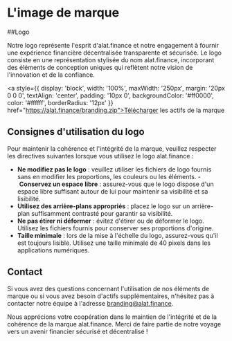 # L'image de marque

##Logo

Notre logo représente l'esprit d'alat.finance et notre engagement à fournir une expérience financière décentralisée transparente et sécurisée. Le logo consiste en une représentation stylisée du nom alat.finance, incorporant des éléments de conception uniques qui reflètent notre vision de l'innovation et de la confiance.

<a style={{
    display: 'block',
    width: '100%',
    maxWidth: '250px',
    margin: '20px 0 0 0',
    textAlign: 'center',
    padding: '10px 0',
    backgroundColor: '#ff0000',
    color: '#ffffff',
    borderRadius: '12px'
}} href="https://alat.finance/branding.zip">Télécharger les actifs de la marque</a>

 
## Consignes d'utilisation du logo

Pour maintenir la cohérence et l'intégrité de la marque, veuillez respecter les directives suivantes lorsque vous utilisez le logo alat.finance :

- **Ne modifiez pas le logo** : veuillez utiliser les fichiers de logo fournis sans en modifier les proportions, les couleurs ou les éléments.
- **Conservez un espace libre** : assurez-vous que le logo dispose d'un espace libre suffisant autour de lui pour maintenir sa visibilité et sa lisibilité.
- **Utilisez des arrière-plans appropriés** : placez le logo sur un arrière-plan suffisamment contrasté pour garantir sa visibilité.
- **Ne pas étirer ni déformer** : évitez d'étirer ou de déformer le logo. Utilisez les fichiers fournis pour conserver ses proportions d'origine.
- **Taille minimale** : lors de la mise à l'échelle du logo, assurez-vous qu'il est toujours lisible. Utilisez une taille minimale de 40 pixels dans les applications numériques.

## Contact

Si vous avez des questions concernant l'utilisation de nos éléments de marque ou si vous avez besoin d'actifs supplémentaires, n'hésitez pas à contacter notre équipe à l'adresse branding@alat.finance.

Nous apprécions votre coopération dans le maintien de l'intégrité et de la cohérence de la marque alat.finance. Merci de faire partie de notre voyage vers un avenir financier sécurisé et décentralisé !